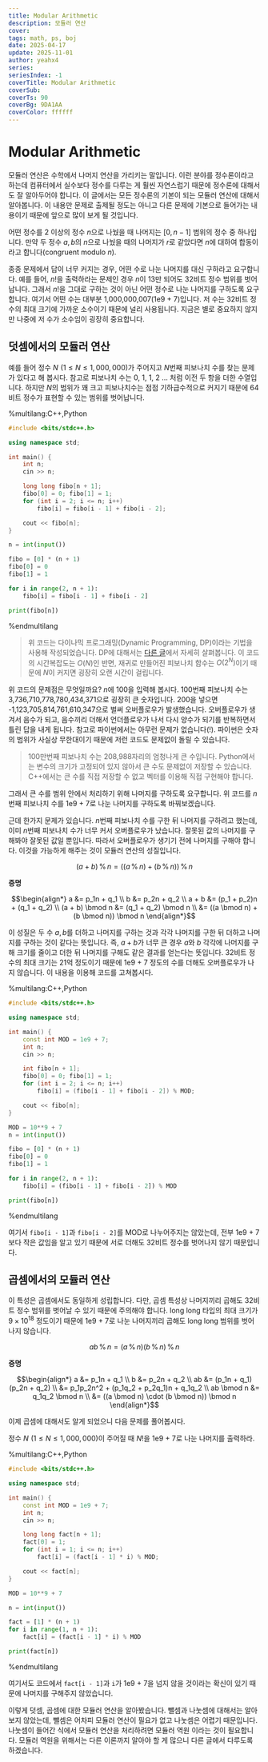 ```yaml
---
title: Modular Arithmetic
description: 모듈러 연산
cover:
tags: math, ps, boj
date: 2025-04-17
update: 2025-11-01
author: yeahx4
series: 
seriesIndex: -1
coverTitle: Modular Arithmetic
coverSub: 
coverTs: 90
coverBg: 9DA1AA
coverColor: ffffff
---
```


# Modular Arithmetic

모듈러 연산은 수학에서 나머지 연산을 가리키는 말입니다. 이런 분야를 정수론이라고 하는데 컴퓨터에서
실수보다 정수를 다루는 게 훨씬 자연스럽기 때문에 정수론에 대해서도 잘 알아두어야 합니다. 이 글에서는
모든 정수론의 기본이 되는 모듈러 연산에 대해서 알아봅니다. 이 내용만 문제로 출제될 정도는 아니고 다른
문제에 기본으로 들어가는 내용이기 때문에 앞으로 많이 보게 될 것입니다.

어떤 정수를 2 이상의 정수 $n$으로 나눴을 때 나머지는 $[0, n - 1]$ 범위의 정수 중 하나입니다.
만약 두 정수 $a, b$의 $n$으로 나눴을 때의 나머지가 $r$로 같았다면 $n$에 대하여 합동이라고
합니다(congruent modulo $n$).

종종 문제에서 답이 너무 커지는 경우, 어떤 수로 나눈 나머지를 대신 구하라고 요구합니다. 예를 들어,
$n!$을 출력하라는 문제인 경우 $n$이 13만 되어도 32비트 정수 범위를 벗어납니다. 그래서 $n!$을
그대로 구하는 것이 아닌 어떤 정수로 나눈 나머지를 구하도록 요구합니다.
여기서 어떤 수는 대부분 1,000,000,007(1e9 + 7)입니다. 저 수는 32비트 정수의 최대 크기에
가까운 소수이기 때문에 널리 사용됩니다. 지금은 별로 중요하지 않지만 나중에 저 수가 소수임이
굉장히 중요합니다.

## 덧셈에서의 모듈러 연산

예를 들어 정수 $N \,\, (1 \leq N \leq 1,000,000)$가 주어지고 $N$번째 피보나치 수를 찾는
문제가 있다고 해 봅시다. 참고로 피보나치 수는 0, 1, 1, 2 ... 처럼 이전 두 항을 더한 수열입니다.
하지만 $N$의 범위가 꽤 크고 피보나치수는 점점 기하급수적으로 커지기 때문에 64비트 정수가
표현할 수 있는 범위를 벗어납니다.

%multilang:C++,Python
```cpp
#include <bits/stdc++.h>

using namespace std;

int main() {
    int n;
    cin >> n;

    long long fibo[n + 1];
    fibo[0] = 0; fibo[1] = 1;
    for (int i = 2; i <= n; i++)
        fibo[i] = fibo[i - 1] + fibo[i - 2];

    cout << fibo[n];
}
```

```python
n = int(input())

fibo = [0] * (n + 1)
fibo[0] = 0
fibo[1] = 1

for i in range(2, n + 1):
    fibo[i] = fibo[i - 1] + fibo[i - 2]

print(fibo[n])
```
%endmultilang

> 위 코드는 다이나믹 프로그래밍(Dynamic Programming, DP)이라는 기법을 사용해 작성되었습니다.
> DP에 대해서는 [다른 글](http://localhost:3000/ps-guide/dynamic-programming)에서
> 자세히 살펴봅니다. 이 코드의 시간복잡도는 $O(N)$인 반면, 재귀로 만들어진 피보나치 함수는
> $O(2^N)$이기 때문에 $N$이 커지면 굉장히 오랜 시간이 걸립니다.

위 코드의 문제점은 무엇일까요? $n$에 100을 입력해 봅시다.
100번째 피보나치 수는 3,736,710,778,780,434,371으로 굉장히 큰 숫자입니다. 200을 넣으면
-1,123,705,814,761,610,347으로 벌써 오버플로우가 발생했습니다. 오버플로우가 생겨서 음수가 되고,
음수끼리 더해서 언더플로우가 나서 다시 양수가 되기를 반복하면서 틀린 답을 내게 됩니다.
참고로 파이썬에서는 아무런 문제가 없습니다(!). 파이썬은 숫자의 범위가 사실상 무한대이기 때문에 저런
코드도 문제없이 돌릴 수 있습니다.

> 100만번째 피보나치 수는 208,988자리의 엄청나게 큰 수입니다. Python에서는 변수의 크기가
> 고정되어 있지 않아서 큰 수도 문제없이 저장할 수 있습니다. C++에서는 큰 수를 직접 저장할 수 없고
> 벡터를 이용해 직접 구현해야 합니다.

그래서 큰 수를 범위 안에서 처리하기 위해 나머지를 구하도록 요구합니다. 위 코드를 $n$번째 피보나치 수를
1e9 + 7로 나눈 나머지를 구하도록 바꿔보겠습니다.

근데 한가지 문제가 있습니다. $n$번째 피보나치 수를 구한 뒤 나머지를 구하려고 했는데, 이미 $n$번째
피보나치 수가 너무 커서 오버플로우가 났습니다. 잘못된 값의 나머지를 구해봐야 잘못된 값일 뿐입니다.
따라서 오버플로우가 생기기 전에 나머지를 구해야 합니다. 이것을 가능하게 해주는 것이 모듈러 연산의
성질입니다.

```math
(a + b) \,\%\, n = ((a \, \%\, n) + (b \,\%\, n)) \, \%\, n
```

**증명**

```math
\begin{align*}
a &= p_1n + q_1 \\
b &= p_2n + q_2 \\
a + b &= (p_1 + p_2)n + (q_1 + q_2) \\
(a + b) \bmod n &= (q_1 + q_2) \bmod n \\
&= ((a \bmod n) + (b \bmod n)) \bmod n
\end{align*}
```

이 성질은 두 수 $a, b$를 더하고 나머지를 구하는 것과 각각 나머지를 구한 뒤 더하고 나머지를 구하는 것이
같다는 뜻입니다. 즉, $a + b$가 너무 큰 경우 $a$와 $b$ 각각에 나머지를 구해 크기를 줄이고
더한 뒤 나머지를 구해도 같은 결과를 얻는다는 뜻입니다. 32비트 정수의 최대 크기는 21억 정도이기
때문에 1e9 + 7 정도의 수를 더해도 오버플로우가 나지 않습니다. 이 내용을 이용해 코드를 고쳐봅시다.

%multilang:C++,Python
```cpp
#include <bits/stdc++.h>

using namespace std;

int main() {
    const int MOD = 1e9 + 7;
    int n;
    cin >> n;

    int fibo[n + 1];
    fibo[0] = 0; fibo[1] = 1;
    for (int i = 2; i <= n; i++)
        fibo[i] = (fibo[i - 1] + fibo[i - 2]) % MOD;

    cout << fibo[n];
}
```

```python
MOD = 10**9 + 7
n = int(input())

fibo = [0] * (n + 1)
fibo[0] = 0
fibo[1] = 1

for i in range(2, n + 1):
    fibo[i] = (fibo[i - 1] + fibo[i - 2]) % MOD

print(fibo[n])
```
%endmultilang


여기서 `fibo[i - 1]`과 `fibo[i - 2]`를 MOD로 나누어주지는 않았는데,
전부 1e9 + 7보다 작은 값임을 알고 있기 때문에 서로 더해도 32비트 정수를 벗어나지 않기 때문입니다.

## 곱셈에서의 모듈러 연산

이 특성은 곱셈에서도 동일하게 성립합니다. 다만, 곱셈 특성상 나머지끼리 곱해도 32비트 정수 범위를
벗어날 수 있기 때문에 주의해야 합니다. long long 타입의 최대 크기가 $9 \times 10^{18}$ 정도이기
때문에 1e9 + 7로 나눈 나머지끼리 곱해도 long long 범위를 벗어나지 않습니다.

```math
ab \,\%\, n = (a \,\%\, n)(b \,\%\, n) \,\%\, n
```

**증명**

```math
\begin{align*}
a &= p_1n + q_1 \\
b &= p_2n + q_2 \\
ab &= (p_1n + q_1)(p_2n + q_2) \\
   &= p_1p_2n^2 + (p_1q_2 + p_2q_1)n + q_1q_2 \\
ab \bmod n &= q_1q_2 \bmod n \\
          &= ((a \bmod n) \cdot (b \bmod n)) \bmod n
\end{align*}
```

이제 곱셈에 대해서도 알게 되었으니 다음 문제를 풀어봅시다.

정수 $N \,\, (1 \leq N \leq 1,000,000)$이 주어질 때 $N!$을 1e9 + 7로 나눈 나머지를 출력하라.

%multilang:C++,Python
```cpp
#include <bits/stdc++.h>

using namespace std;

int main() {
    const int MOD = 1e9 + 7;
    int n;
    cin >> n;

    long long fact[n + 1];
    fact[0] = 1;
    for (int i = 1; i <= n; i++)
        fact[i] = (fact[i - 1] * i) % MOD;

    cout << fact[n];
}
```

```python
MOD = 10**9 + 7

n = int(input())

fact = [1] * (n + 1)
for i in range(1, n + 1):
    fact[i] = (fact[i - 1] * i) % MOD

print(fact[n])
```
%endmultilang

여기서도 코드에서 `fact[i - 1]`과 `i`가 1e9 + 7을 넘지 않을 것이라는 확신이 있기 때문에 나머지를
구해주지 않았습니다.

이렇게 덧셈, 곱셈에 대한 모듈러 연산을 알아봤습니다.
뺄셈과 나눗셈에 대해서는 알아보지 않았는데, 뺄셈은 어차피 모듈러 연산이 필요가 없고 나눗셈은 어렵기
때문입니다. 나눗셈이 들어간 식에서 모듈러 연산을 처리하려면 모듈러 역원 이라는 것이 필요합니다.
모듈러 역원을 위해서는 다른 이론까지 알아야 할 게 많으니 다른 글에서 다루도록 하겠습니다.
